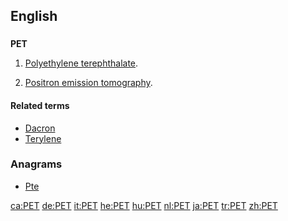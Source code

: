 {{also|pet}}
==English==

==={{acronym}}===
'''PET'''

# {{organic compound}} [[polyethylene terephthalate|Polyethylene terephthalate]].
# [[positron emission tomography|Positron emission tomography]].

====Related terms====
* [[Dacron]]
* [[Terylene]]

===Anagrams===
* [[Pte#English|Pte]]


[[ca:PET]]
[[de:PET]]
[[it:PET]]
[[he:PET]]
[[hu:PET]]
[[nl:PET]]
[[ja:PET]]
[[tr:PET]]
[[zh:PET]]